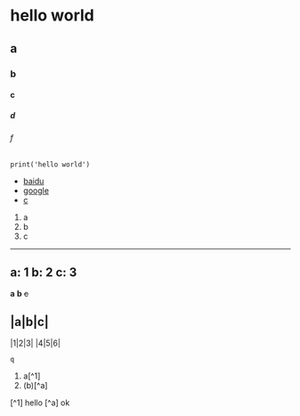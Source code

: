 # hello world
## a
### b
#### c
##### d
###### f

```
print('hello world')
```
- [baidu](http://baidu.com)
- [google](http://google.com)
- [c](c)

1. a
2. b
3. c

---
a: 1
b: 2
c: 3
---

**a**
__b__
~~c~~

|a|b|c|
---
|1|2|3|
|4|5|6|

`q`

1. a[^1]
2. (b)[^a]

[^1] hello
[^a] ok

